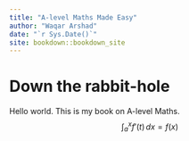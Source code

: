 ```yaml
--- 
title: "A-level Maths Made Easy"
author: "Waqar Arshad"
date: "`r Sys.Date()`"
site: bookdown::bookdown_site
---
```


# Down the rabbit-hole

Hello world. This is my book on A-level Maths.
$$
\int_a^x f'(t)\,dx=f(x)
$$
